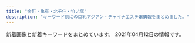 ```yaml
---
title: "金町・亀有・北千住・竹ノ塚"
description: "キーワード別にの巨乳アジアン・チャイナエステ嬢情報をまとめました。"
---
```


新着画像と新着キーワードをまとめています。
2021年04月12日の情報です。

<DmmAffiliateIns />
<KeywordTable
  shops={
    [
    {
        "url": "http://kokoroan.jps.cm/",
        "name": "\u5922\u306e\u5bb6",
        "img_links": [],
        "keywords": {},
        "station": "\u7af9\u30ce\u585a\u99c5\u6771\u53e3"
    },
    {
        "name": "\u5065\u5eb7\u306e\u5bb6",
        "station": "\u6885\u5cf6\u99c5",
        "url": "http://kenkounoie-umejima.este88.com/",
        "img_links": [
            "http://kenkounoie-umejima.este88.com/images/acc5.jpg",
            "http://kenkounoie-umejima.este88.com/images/img2.jpg",
            "http://kenkounoie-umejima.este88.com/gals/mimi1.jpg",
            "http://kenkounoie-umejima.este88.com/images/acc3.jpg",
            "http://kenkounoie-umejima.este88.com/gals/risa1.jpg",
            "http://kenkounoie-umejima.este88.com/images/info.png",
            "http://kenkounoie-umejima.este88.com/gals/ai1.jpg",
            "http://kenkounoie-umejima.este88.com/images/img4.jpg",
            "http://kenkounoie-umejima.este88.com/gals/emi1.jpg",
            "http://kenkounoie-umejima.este88.com/gals/kiki1.jpg",
            "http://kenkounoie-umejima.este88.com/images/img1.jpg",
            "http://kenkounoie-umejima.este88.com/images/acc1.jpg",
            "http://kenkounoie-umejima.este88.com/gals/akane1.jpg",
            "http://kenkounoie-umejima.este88.com/images/qr.jpg",
            "http://kenkounoie-umejima.este88.com/i/sp02.jpg",
            "http://kenkounoie-umejima.este88.com/images/acc4.jpg",
            "http://kenkounoie-umejima.este88.com/images/img3.jpg",
            "http://kenkounoie-umejima.este88.com/gals/rika1.jpg",
            "http://kenkounoie-umejima.este88.com/images/acc2.jpg"
        ],
        "keywords": {}
    },
    {
        "name": "\u6fc0\u5b89\u5929\u4f7f",
        "keywords": {
            "88": 9,
            "C": 9,
            "90": 18,
            "85": 18,
            "\u80f8": 1,
            "83": 9,
            "E": 9,
            "D": 9
        },
        "img_links": [
            "http://starrysky.esnavi.work/2/uploadimg/1596225793.jpg",
            "http://starrysky.esnavi.work/2/uploadimg/1609136727.jpeg",
            "http://starrysky.esnavi.work/1-1PZ515095RN.jpg",
            "http://starrysky.esnavi.work/vis_theptframe.png",
            "http://starrysky.esnavi.work/2/uploadimg/1617615141.jpeg",
            "http://starrysky.esnavi.work/2/uploadimg/1565558725.jpg",
            "https://pwchp.com/images_editor/124/images/1559717095-146381_2.jpg",
            "http://starrysky.esnavi.work/2/uploadimg/1574764277.jpg",
            "http://starrysky.esnavi.work/iDl2toJilLq62VX.png",
            "https://century.pwchp.com/images/vis_theptframe.png",
            "http://starrysky.esnavi.work/2/uploadimg/1609136908.jpeg"
        ],
        "station": "\u7dbe\u702c\u99c5\u6771\u53e3",
        "url": "http://starrysky.esnavi.work/"
    },
    {
        "station": "\u5317\u5343\u4f4f\u99c5\u6771\u53e3",
        "url": "https://moon-love.info/",
        "keywords": {
            "D": 1,
            "E": 2
        },
        "img_links": [
            "https://moon-love.info/uploadfiles/images/campaignIyasiHealCom.jpg",
            "https://moon-love.info/uploadfiles/Image/image.png",
            "https://moon-love.info/images/slider1/01.jpg",
            "https://moon-love.info/images/mobile.jpg",
            "https://moon-love.info/images/slider1/02.jpg",
            "https://moon-love.info/js/sliderLine/slide_next.png",
            "https://moon-love.info/staffPhoto/b20200711151214.jpg",
            "https://moon-love.info/images/gallery1.png",
            "https://moon-love.info/staffPhoto/s20200711151214.jpg",
            "https://moon-love.info/images/returnBtn.png",
            "https://moon-love.info/staffPhoto/b20200527170611.jpg",
            "https://moon-love.info/images/slider1/03.jpg",
            "https://moon-love.info/staffPhoto/s20200527170611.jpg",
            "https://moon-love.info/images/noImg.jpg",
            "https://moon-love.info/js/sliderLine/slide_prev.png"
        ],
        "name": "\u6cc9\u30fb\u3044\u305a\u307f"
    },
    {
        "name": "\u96c5",
        "url": "http://www.relax-miyabi.com/",
        "station": "\u4e94\u53cd\u91ce\u99c5",
        "keywords": {
            "D": 6,
            "88": 3,
            "86": 3
        },
        "img_links": [
            "http://www.relax-miyabi.com/img/footer-top_off.jpg",
            "http://www.relax-miyabi.com/img/bnr-02_off.jpg",
            "http://www.relax-miyabi.com/img/top-h5R.jpg",
            "http://www.relax-miyabi.com/img/h4-top.jpg",
            "http://www.relax-miyabi.com/img/top-h5R2.jpg",
            "http://www.relax-miyabi.com/img/slider/1.jpg",
            "http://www.relax-miyabi.com/img/top-course2_off.jpg",
            "http://www.relax-miyabi.com/img/glo_02_off.jpg",
            "http://www.relax-miyabi.com/img/slider/3.jpg",
            "http://www.relax-miyabi.com/img/bnr-01_off.jpg",
            "http://www.relax-miyabi.com/files/014.jpg",
            "http://www.relax-miyabi.com/img/glo_05_off.jpg",
            "http://www.relax-miyabi.com/files/014-03.jpg",
            "http://www.relax-miyabi.com/files/019-02.jpg",
            "http://www.relax-miyabi.com/files/014-02.jpg",
            "http://www.relax-miyabi.com/img/icon_tel.png",
            "http://www.relax-miyabi.com/img/glo_06_off.jpg",
            "http://www.relax-miyabi.com/files/019-03.jpg",
            "http://www.relax-miyabi.com/img/top-course_off.jpg",
            "http://www.relax-miyabi.com/img/glo_01_off.jpg",
            "http://www.relax-miyabi.com/img/slider/2.jpg",
            "http://www.relax-miyabi.com/files/019.jpg",
            "http://www.relax-miyabi.com/img/glo_03_off.jpg",
            "http://www.relax-miyabi.com/img/glo_04_off.jpg"
        ]
    },
    {
        "url": "http://iyasinobara.oks.bz/",
        "keywords": {},
        "station": "JR\u91d1\u753a\u99c5\u5317\u53e3",
        "name": "\u7652\u3057\u306e\u8594\u8587",
        "img_links": []
    },
    {
        "station": "\u6885\u5cf6\u99c5",
        "url": "http://relax-esthe.tokyo/",
        "keywords": {},
        "img_links": [
            "http://relax-esthe.tokyo/images/call.png",
            "http://relax-esthe.tokyo/css/top-left01.jpg",
            "http://relax-esthe.tokyo/css/m-top02.jpg",
            "http://relax-esthe.tokyo/css/m-top-right02.jpg",
            "http://relax-esthe.tokyo/css/m-top-right01.jpg",
            "http://relax-esthe.tokyo/css/m-yejiao.jpg",
            "http://relax-esthe.tokyo/css/staff/staff0n.png",
            "http://relax-esthe.tokyo/css/staff/staff03.png",
            "http://relax-esthe.tokyo/css/staff/staff05.png",
            "http://relax-esthe.tokyo/css/staff/staff08.png",
            "http://relax-esthe.tokyo/css/m-top-right03.jpg",
            "http://relax-esthe.tokyo/css/m-left.jpg",
            "http://relax-esthe.tokyo/css/staff/staff07.png",
            "http://relax-esthe.tokyo/css/m-head1.jpg",
            "http://relax-esthe.tokyo/css/m-right.jpg",
            "http://relax-esthe.tokyo/css/staff/staff01.png",
            "http://relax-esthe.tokyo/css/staff/staff06.png",
            "http://relax-esthe.tokyo/css/staff/staff02.png",
            "http://relax-esthe.tokyo/css/m-top-right04.jpg"
        ],
        "name": "Amor-\u30a2\u30e2\u30fc\u30eb-"
    },
    {
        "station": "JR\u4e80\u6709\u99c5\u5317\u53e3",
        "img_links": [],
        "keywords": {},
        "url": "http://manzoku666.ests.jp/",
        "name": "\u6e80\u8db3\u5ea6666"
    },
    {
        "station": "JR\u4e80\u6709\u99c5\u5317\u53e3",
        "url": "https://2020-es.com/",
        "keywords": {},
        "name": "2020",
        "img_links": [
            "https://2020-es.com/img/course/1.png",
            "https://2020-es.com/uploaded/girlinfo/6/G1_6_1.jpg",
            "https://2020-es.com/img/photo_button.png",
            "https://2020-es.com/img/menu/4_off.png",
            "https://2020-es.com/img/course/3.png",
            "https://2020-es.com/img/google_button.png",
            "https://2020-es.com/img/menu/2_off.png",
            "https://2020-es.com/img/menu/6_off.png",
            "https://2020-es.com/img/fmenu/1_off.png",
            "https://2020-es.com/img/fmenu/2_off.png",
            "https://2020-es.com/img/course/2.png",
            "https://2020-es.com/img/menu/3_off.png",
            "https://2020-es.com/img/menu/5_off.png",
            "https://2020-es.com/img/fmenu/4_off.png",
            "https://2020-es.com/img/menu/1_off.png",
            "https://2020-es.com/uploaded/girlinfo/7/G1_7_1.jpg",
            "https://2020-es.com/img/course/4.png",
            "https://2020-es.com/img/fmenu/call_off.png",
            "https://2020-es.com/img/fmenu/3_off.png"
        ]
    },
    {
        "img_links": [
            "http://massage-esthe.red/images/staff_images/sta7.jpg",
            "http://massage-esthe.red/images/an_2_01.jpg",
            "http://massage-esthe.red/images/r4.jpg",
            "http://massage-esthe.red/images/slider/slide4s.png",
            "http://massage-esthe.red/images/staff_images/st2.jpg",
            "http://massage-esthe.red/images/an_6_02.jpg",
            "http://massage-esthe.red/images/staff_images/sta2.jpg",
            "http://massage-esthe.red/images/an_5_01.jpg",
            "http://massage-esthe.red/images/slider/slide1s.png",
            "http://massage-esthe.red/images/r3.jpg",
            "http://massage-esthe.red/images/staff_images/st4.jpg",
            "http://massage-esthe.red/images/an_4_01.jpg",
            "http://massage-esthe.red/images/an_3_01.jpg",
            "http://massage-esthe.red/images/staff_images/sta5.jpg",
            "http://massage-esthe.red/images/an_5_02.jpg",
            "http://massage-esthe.red/images/staff_images/sta9.jpg",
            "http://massage-esthe.red/images/slider/slide3.png",
            "http://massage-esthe.red/images/staff_images/st7.jpg",
            "http://massage-esthe.red/images/staff_images/st6.jpg",
            "http://massage-esthe.red/images/staff_images/st5.jpg",
            "http://massage-esthe.red/images/staff_images/sl.png",
            "http://massage-esthe.red/images/line.jpg",
            "http://massage-esthe.red/images/an_1_02.jpg",
            "http://massage-esthe.red/images/slider/slide5.png",
            "http://massage-esthe.red/images/staff_images/sta1.jpg",
            "http://massage-esthe.red/images/line1.jpg",
            "http://massage-esthe.red/images/an_4_02.jpg",
            "http://massage-esthe.red/images/index-2.jpg",
            "http://massage-esthe.red/images/qr.jpg",
            "http://massage-esthe.red/images/staff_images/st9.jpg",
            "http://massage-esthe.red/images/staff_images/sta3.jpg",
            "http://massage-esthe.red/images/r5.jpg",
            "http://massage-esthe.red/images/slider/slide4.png",
            "http://massage-esthe.red/images/no.png",
            "http://massage-esthe.red/images/slider/slide5s.png",
            "http://massage-esthe.red/images/slider/slide2s.png",
            "http://massage-esthe.red/images/r7.jpg",
            "http://massage-esthe.red/images/slider/slide2.png",
            "http://massage-esthe.red/images/an_6_01.jpg",
            "http://massage-esthe.red/images/an_1_01.jpg",
            "http://massage-esthe.red/images/an_3_02.jpg",
            "http://massage-esthe.red/images/slider/slide1.png",
            "http://massage-esthe.red/images/staff_images/st3.jpg",
            "http://massage-esthe.red/images/staff_images/sta6.jpg",
            "http://massage-esthe.red/images/index-1.jpg",
            "http://massage-esthe.red/images/fbb.jpg",
            "http://massage-esthe.red/images/r6.jpg",
            "http://massage-esthe.red/images/e.jpg",
            "http://massage-esthe.red/images/an_2_02.jpg",
            "http://massage-esthe.red/images/staff_images/sta4.jpg",
            "http://massage-esthe.red/images/r2.jpg",
            "http://massage-esthe.red/images/staff_images/st1.jpg",
            "http://massage-esthe.red/images/slider/slide3s.png"
        ],
        "keywords": {
            "86": 32,
            "C": 2,
            "D": 20
        },
        "name": "BODY RESORT",
        "station": "JR\u4e80\u6709\u99c5\u5317\u53e3",
        "url": "http://massage-esthe.red/"
    },
    {
        "station": "JR\u4e80\u6709\u99c5\u5357\u53e3",
        "img_links": [
            "https://renren.tyo.cm/photos/sites/41/2021/03/2021031104590881.jpg",
            "https://renren.tyo.cm/images/link_nav04.jpg",
            "https://renren.tyo.cm/images/acc3.jpg",
            "https://renren.tyo.cm/images/tit_new.png",
            "https://renren.tyo.cm/images/acc2.jpg",
            "https://renren.tyo.cm/photos/sites/41/2021/03/202103100916154.jpg",
            "https://renren.tyo.cm/images/link_nav03.jpg",
            "https://renren.tyo.cm/photos/sites/41/2021/03/2021031009191523.jpg",
            "https://renren.tyo.cm/images/link_nav02.jpg",
            "https://renren.tyo.cm/images/tit_link.png",
            "https://renren.tyo.cm/images/staff02.png",
            "https://renren.tyo.cm/images/tit_pick.png",
            "https://renren.tyo.cm/images/top.png",
            "https://renren.tyo.cm/images/sp_top.png",
            "https://renren.tyo.cm/images/staff01.png",
            "https://renren.tyo.cm/images/acc6.jpg",
            "https://renren.tyo.cm/images/side_tel.jpg",
            "https://renren.tyo.cm/photos/sites/41/2021/03/202103100916490.jpg",
            "https://renren.tyo.cm/images/end.png",
            "https://renren.tyo.cm/photos/sites/41/2021/03/2021031009153663.jpg",
            "https://renren.tyo.cm/images/link_nav06.jpg",
            "https://renren.tyo.cm/images/link_nav05.jpg",
            "https://renren.tyo.cm/images/acc5.jpg",
            "https://renren.tyo.cm/images/link_nav01.jpg",
            "https://renren.tyo.cm/photos/sites/41/2021/03/2021031009163856.jpg",
            "https://renren.tyo.cm/images/acc1.jpg",
            "https://renren.tyo.cm/images/acc4.jpg",
            "https://renren.tyo.cm/images/side_mobile.jpg"
        ],
        "keywords": {
            "88": 3,
            "87": 1,
            "85": 1,
            "C": 2,
            "E": 3,
            "86": 1,
            "F": 1
        },
        "url": "https://renren.tyo.cm/",
        "name": "Aroma RenRen"
    },
    {
        "url": "https://bright.xyz.mn/",
        "station": "JR\u4e80\u6709\u99c5\u5357\u53e3",
        "keywords": {
            "89": 16,
            "H": 15,
            "83": 15,
            "86": 16,
            "88": 62,
            "E": 51,
            "D": 50,
            "F": 32,
            "87": 31,
            "G": 18,
            "92": 16
        },
        "name": "Plaisir\u30fb\u30d7\u30ec\u30b8\u30fc\u30eb",
        "img_links": [
            "https://bright.xyz.mn/photos/sites/10/2020/08/2020081003373131.jpg",
            "https://bright.xyz.mn/photos/sites/10/2020/01/2020010607464468-308x411.jpg",
            "https://bright.xyz.mn/photos/sites/10/2020/02/2020022201512635.jpg",
            "https://bright.xyz.mn/photos/sites/10/2021/02/2021020306534154-308x411.jpg",
            "https://bright.xyz.mn/images/s_link.jpg",
            "https://bright.xyz.mn/photos/sites/10/2020/02/2020022201512671.jpg",
            "https://bright.xyz.mn/images/2.jpg",
            "https://bright.xyz.mn/images/end.png",
            "https://bright.xyz.mn/images/top.png",
            "https://bright.xyz.mn/photos/sites/10/2020/02/2020022201512635-308x411.jpg",
            "https://bright.xyz.mn/images/s_face.jpg",
            "https://bright.xyz.mn/images/line.png",
            "https://bright.xyz.mn/photos/sites/10/2021/02/2021020306534154.jpg",
            "https://bright.xyz.mn/photos/sites/10/2020/11/2020110507362248.jpg",
            "https://bright.xyz.mn/images/s_pick.png",
            "https://bright.xyz.mn/photos/sites/10/2020/07/2020072612030016.jpg",
            "https://bright.xyz.mn/images/s_news.jpg",
            "https://bright.xyz.mn/photos/sites/10/2020/11/2020112603202074.jpg",
            "https://bright.xyz.mn/photos/sites/10/2021/03/2021031707474096-308x411.jpg",
            "https://bright.xyz.mn/images/staff_bj3.jpg",
            "https://bright.xyz.mn/images/mobile.jpg",
            "https://bright.xyz.mn/images/1.jpg",
            "https://bright.xyz.mn/photos/sites/10/2020/11/2020112603202074-308x411.jpg",
            "https://bright.xyz.mn/photos/sites/10/2020/01/2020010607464468.jpg",
            "https://bright.xyz.mn/photos/sites/10/2021/03/2021031707474096.jpg",
            "https://bright.xyz.mn/photos/sites/10/2021/02/2021021807083143.jpg",
            "https://bright.xyz.mn/images/new.jpg",
            "https://bright.xyz.mn/images/news_bj3.jpg",
            "https://bright.xyz.mn/images/s_therapist.jpg"
        ]
    },
    {
        "url": "http://koi.rankuens.com/",
        "keywords": {
            "89": 1,
            "D": 3,
            "E": 2,
            "87": 2,
            "86": 2
        },
        "img_links": [
            "http://koi.rankuens.com/css/nav/nav05.jpg",
            "http://koi.rankuens.com/css/staff/staff09.jpg",
            "http://koi.rankuens.com/css/nav/nav04.jpg",
            "http://koi.rankuens.com/css/nav/nav02.jpg",
            "http://koi.rankuens.com/css/nav/nav01.jpg",
            "http://koi.rankuens.com/css/right.jpg",
            "http://koi.rankuens.com/css/staff/staff10.jpg",
            "http://koi.rankuens.com/css/top005.jpg",
            "http://koi.rankuens.com/css/staff/staff00006.jpg",
            "http://koi.rankuens.com/css/staff/staff08.jpg",
            "http://koi.rankuens.com/css/nav/nav03.jpg",
            "http://koi.rankuens.com/css/head03.jpg",
            "http://koi.rankuens.com/css/top000001.jpg",
            "http://koi.rankuens.com/css/top004.jpg",
            "http://koi.rankuens.com/css/left.jpg",
            "http://koi.rankuens.com/css/nav/nav06.jpg",
            "http://koi.rankuens.com/css/staff/staff00005.jpg"
        ],
        "station": "JR\u4e80\u6709\u99c5\u5357\u53e3",
        "name": "\u604b\u4eba\u697d\u5712"
    },
    {
        "keywords": {},
        "url": "https://heart-peace.business.site/",
        "img_links": [],
        "station": "\u7dbe\u702c\u99c5",
        "name": "heart Peace \uff5e\u30cf\u30fc\u30c8\u30d4\u30fc\u30b9\uff5e"
    },
    {
        "img_links": [
            "http://esthe-aroma.biz/img/cg011.jpg",
            "http://esthe-aroma.biz/img/acct.jpg",
            "http://esthe-aroma.biz/img/cg02.jpg",
            "http://esthe-aroma.biz/img/fla01.jpg",
            "http://esthe-aroma.biz/img/fla03.jpg",
            "http://esthe-aroma.biz/img/m05a.jpg",
            "http://esthe-aroma.biz/img/stal.jpg",
            "http://esthe-aroma.biz/img/m03a.jpg",
            "http://esthe-aroma.biz/img/cg07.jpg",
            "http://esthe-aroma.biz/img/ff.jpg",
            "http://esthe-aroma.biz/img/syst.jpg",
            "http://esthe-aroma.biz/img/m06.jpg",
            "http://esthe-aroma.biz/img/cg05.jpg",
            "http://esthe-aroma.biz/img/top.jpg",
            "http://esthe-aroma.biz/img/cg081.jpg",
            "http://esthe-aroma.biz/img/cg10.jpg",
            "http://esthe-aroma.biz/img/cg09.jpg",
            "http://esthe-aroma.biz/img/no.png",
            "http://esthe-aroma.biz/img/cg01.jpg",
            "http://esthe-aroma.biz/img/m03.jpg",
            "http://esthe-aroma.biz/img/m02a.jpg",
            "http://esthe-aroma.biz/img/tr02.jpg",
            "http://esthe-aroma.biz/img/cg021.jpg",
            "http://esthe-aroma.biz/img/fla02.jpg",
            "http://esthe-aroma.biz/img/m01.jpg",
            "http://esthe-aroma.biz/img/m02.jpg",
            "http://esthe-aroma.biz/img/cg06.jpg",
            "http://esthe-aroma.biz/img/cg08.jpg",
            "http://esthe-aroma.biz/img/tr01.jpg",
            "http://esthe-aroma.biz/img/m01a.jpg",
            "http://esthe-aroma.biz/img/cg03.jpg",
            "http://esthe-aroma.biz/img/m04.jpg",
            "http://esthe-aroma.biz/img/m05.jpg",
            "http://esthe-aroma.biz/img/cg101.jpg"
        ],
        "keywords": {
            "86": 14,
            "88": 4,
            "D": 18
        },
        "url": "http://esthe-aroma.biz/",
        "name": "Sakura",
        "station": "JR\u91d1\u753a\u99c5\u5317\u53e3"
    },
    {
        "img_links": [
            "http://www.kenyoku.work/images/b1.jpg",
            "http://www.kenyoku.work/images/info.png",
            "http://www.kenyoku.work/images/staff_t.jpg",
            "http://www.kenyoku.work/img/ami1.jpg",
            "http://www.kenyoku.work/images/s1.png",
            "http://www.kenyoku.work/images/4.jpg",
            "http://www.kenyoku.work/images/3.jpg",
            "http://www.kenyoku.work/images/mobile.jpg",
            "http://www.kenyoku.work/images/int2.png",
            "http://www.kenyoku.work/img/hana1.jpg",
            "http://www.kenyoku.work/images/interior_t.jpg",
            "http://www.kenyoku.work/images/news.jpg",
            "http://www.kenyoku.work/images/sys.jpg",
            "http://www.kenyoku.work/img/risa1.jpg",
            "http://www.kenyoku.work/images/head.jpg",
            "http://www.kenyoku.work/images/2.jpg",
            "http://www.kenyoku.work/img/miki1.jpg",
            "http://www.kenyoku.work/images/b2.jpg",
            "http://www.kenyoku.work/images/int1.png",
            "http://www.kenyoku.work/images/1.jpg"
        ],
        "station": "JR\u91d1\u753a\u99c5\u5317\u53e3",
        "name": "\u5065\u6b32",
        "keywords": {},
        "url": "http://www.kenyoku.work/"
    },
    {
        "keywords": {
            "G": 5,
            "\u30bb\u30af\u30b7\u30fc": 6
        },
        "url": "http://youfirstesthe.com/",
        "station": "\u7dbe\u702c\u99c5\u6771\u53e3",
        "name": "You First*\u30e6\u30fc\u30d5\u30a1\u30fc\u30b9\u30c8",
        "img_links": [
            "http://youfirstesthe.com/images/top/ranking02.png",
            "http://youfirstesthe.com/upload/girl/img03/img3_0020.jpg",
            "http://youfirstesthe.com/upload/girl/img02/img1_0021.jpg",
            "http://youfirstesthe.com/upload/girl/img03/img4_0008.jpg",
            "http://youfirstesthe.com/upload/girl/img03/img1_0015.jpg",
            "http://youfirstesthe.com/upload/girl/img03/img2_0028.jpg",
            "http://youfirstesthe.com/upload/girl/img03/img1_0008.jpg",
            "http://youfirstesthe.com/upload/girl/img02/img1_0007.jpg",
            "http://youfirstesthe.com/upload/girl/img03/img2_0008.jpg",
            "http://youfirstesthe.com/upload/girl/img03/img1_0029.jpg",
            "http://youfirstesthe.com/upload/girl/img02/img1_0016.jpg",
            "http://youfirstesthe.com/upload/board/img_1555924960.jpg",
            "http://youfirstesthe.com/upload/girl/img02/img1_0014.jpg",
            "http://youfirstesthe.com/upload/girl/img03/img2_0014.jpg",
            "http://youfirstesthe.com/upload/girl/img03/img5_0008.jpg",
            "http://youfirstesthe.com/upload/girl/img03/img1_0028.jpg",
            "http://youfirstesthe.com/upload/girl/img02/img1_0008.jpg",
            "http://youfirstesthe.com/upload/girl/img03/img3_0003.jpg",
            "http://youfirstesthe.com/upload/girl/img03/img3_0008.jpg",
            "http://youfirstesthe.com/upload/girl/img03/img1_0007.jpg",
            "http://youfirstesthe.com/upload/girl/img03/img4_0007.jpg",
            "http://youfirstesthe.com/upload/girl/img03/img2_0019.jpg",
            "http://youfirstesthe.com/upload/girl/img03/img2_0007.jpg",
            "http://youfirstesthe.com/upload/girl/img03/img1_0004.jpg",
            "http://youfirstesthe.com/upload/girl/img03/img1_0027.jpg",
            "http://youfirstesthe.com/upload/board/img_1616074420.jpg",
            "http://youfirstesthe.com/upload/board/img_1600470945.jpg",
            "http://youfirstesthe.com/images/top/pickup_box.png",
            "http://youfirstesthe.com/upload/girl/img03/img1_0021.jpg",
            "http://youfirstesthe.com/images/top/ranking01.png",
            "http://youfirstesthe.com/images/top/news.png",
            "http://youfirstesthe.com/upload/girl/img02/img1_0028.jpg",
            "http://youfirstesthe.com/upload/girl/img03/img1_0016.jpg",
            "http://youfirstesthe.com/upload/girl/img03/img2_0029.jpg",
            "http://youfirstesthe.com/upload/girl/img03/img2_0003.jpg",
            "http://youfirstesthe.com/images/top/ranking03.png",
            "http://youfirstesthe.com/images/common/tel.png",
            "http://youfirstesthe.com/upload/board/img_1601452249.jpg",
            "http://youfirstesthe.com/upload/girl/img03/img1_0014.jpg",
            "http://youfirstesthe.com/upload/girl/img02/img1_0026.jpg",
            "http://youfirstesthe.com/upload/girl/img02/img1_0004.jpg",
            "http://youfirstesthe.com/images/common/main_txt_corona.jpg",
            "http://youfirstesthe.com/upload/girl/img03/img1_0020.jpg",
            "http://youfirstesthe.com/upload/girl/img02/img1_0003.jpg",
            "http://youfirstesthe.com/upload/girl/img03/img2_0016.jpg",
            "http://youfirstesthe.com/upload/girl/img03/img2_0020.jpg",
            "http://youfirstesthe.com/upload/girl/img02/img1_0020.jpg",
            "http://youfirstesthe.com/upload/girl/img03/img1_0019.jpg",
            "http://youfirstesthe.com/upload/girl/img02/img1_0027.jpg",
            "http://youfirstesthe.com/upload/girl/img02/img1_0029.jpg",
            "http://youfirstesthe.com/upload/board/img_1558501433.jpg",
            "http://youfirstesthe.com/images/top/list_btn.png",
            "http://youfirstesthe.com/upload/girl/img02/img1_0015.jpg",
            "http://youfirstesthe.com/upload/girl/img02/img1_0019.jpg",
            "http://youfirstesthe.com/upload/girl/img03/img1_0026.jpg",
            "http://youfirstesthe.com/upload/board/img_1616074473.jpg",
            "http://youfirstesthe.com/upload/girl/img03/img1_0003.jpg",
            "http://youfirstesthe.com/upload/girl/img03/img3_0007.jpg"
        ]
    },
    {
        "station": "JR\u91d1\u753a\u99c5\u5317\u53e3",
        "url": "http://esthe-massage.pink/",
        "name": "\u96c5",
        "keywords": {
            "D": 6
        },
        "img_links": [
            "http://esthe-massage.pink/images/mobile1.jpg",
            "http://esthe-massage.pink/images/cg3.jpg",
            "http://esthe-massage.pink/sp/images/cg7.jpg",
            "http://esthe-massage.pink/images/news.jpg",
            "http://esthe-massage.pink/images/newface.jpg",
            "http://esthe-massage.pink/images/tb1.png",
            "http://esthe-massage.pink/images/cg2.jpg",
            "http://esthe-massage.pink/images/staff_s.jpg",
            "http://esthe-massage.pink/images/top.png",
            "http://esthe-massage.pink/images/cg7.jpg",
            "http://esthe-massage.pink/images/cg6.jpg",
            "http://esthe-massage.pink/images/line.jpg",
            "http://esthe-massage.pink/sp/images/teline.png",
            "http://esthe-massage.pink/sp/images/top-img01.png",
            "http://esthe-massage.pink/sp/images/cg2.jpg",
            "http://esthe-massage.pink/sp/images/telb.png",
            "http://esthe-massage.pink/images/mobile.jpg",
            "http://esthe-massage.pink/images/tb.png",
            "http://esthe-massage.pink/images/compaign.jpg",
            "http://esthe-massage.pink/sp/images/tel.png",
            "http://esthe-massage.pink/images/cg9.jpg",
            "http://esthe-massage.pink/images/line2.jpg",
            "http://esthe-massage.pink/sp/images/cg6.jpg",
            "http://esthe-massage.pink/sp/images/cg3.jpg",
            "http://esthe-massage.pink/sp/images/cg9.jpg",
            "http://esthe-massage.pink/images/end3.png",
            "http://esthe-massage.pink/images/bb.png",
            "http://esthe-massage.pink/images/cg1.jpg",
            "http://esthe-massage.pink/images/pick.jpg",
            "http://esthe-massage.pink/sp/images/cg1.jpg",
            "http://esthe-massage.pink/images/aboutus.jpg",
            "http://esthe-massage.pink/images/staff_tit.jpg"
        ]
    },
    {
        "name": "\u541b\u5b89",
        "img_links": [
            "https://image.jimcdn.com/app/cms/image/transf/none/path/s491738307dab8ed0/image/iba7a970dbc047ea1/version/1615546334/image.jpg",
            "https://image.jimcdn.com/app/cms/image/transf/dimension=1080x1024:format=jpg/path/s491738307dab8ed0/image/i8114f4be25f79eef/version/1617353476/image.jpg",
            "https://image.jimcdn.com/app/cms/image/transf/none/path/s491738307dab8ed0/image/i5806f8c0fbbca598/version/1417614009/image.jpg",
            "https://image.jimcdn.com/app/cms/image/transf/dimension=1080x1024:format=jpg/path/s491738307dab8ed0/image/i0ab0a1b77accb1c7/version/1616305682/image.jpg",
            "https://image.jimcdn.com/app/cms/image/transf/dimension=1080x1024:format=jpg/path/s491738307dab8ed0/image/ie54739bfe4411825/version/1617353438/image.jpg"
        ],
        "keywords": {},
        "url": "https://kungangm.jimdofree.com/",
        "station": "\u5800\u5207\u83d6\u84b2\u5712\u99c5"
    },
    {
        "station": "JR\u91d1\u753a\u99c5\u5317\u53e3",
        "img_links": [
            "http://spring.est888.com/css/staff/staff012-b.png",
            "http://spring.est888.com/css/top001.png",
            "http://spring.est888.com/css/staff/staff0005-b.png",
            "http://spring.est888.com/css/staff/staff0005-a.png",
            "http://spring.est888.com/css/staff/staff11.png",
            "http://spring.est888.com/css/staff/staff16-a.png",
            "http://spring.est888.com/css/staff/staff010-a.png",
            "http://spring.est888.com/css/staff/staff004.png",
            "http://spring.est888.com/css/tel.png",
            "http://spring.est888.com/css/staff/staff001-b.png",
            "http://spring.est888.com/css/staff/staff001.png",
            "http://spring.est888.com/css/staff/staff13.png",
            "http://spring.est888.com/css/staff/staff0010-b.png",
            "http://spring.est888.com/css/staff/staff004-a.png",
            "http://spring.est888.com/css/top0000000003.jpg",
            "http://spring.est888.com/css/staff/staff17-a.png",
            "http://spring.est888.com/css/staff/staff012-a.png",
            "http://spring.est888.com/css/staff/staff17.png",
            "http://spring.est888.com/css/nav/nav-005.png",
            "http://spring.est888.com/css/staff/staff14.png",
            "http://spring.est888.com/css/staff/staff004-b.png",
            "http://spring.est888.com/css/staff/staff16-b.png",
            "http://spring.est888.com/css/staff/staff16.png",
            "http://spring.est888.com/css/staff/staff012.png",
            "http://spring.est888.com/css/nav/nav-004.png",
            "http://spring.est888.com/css/staff/staff13-a.png",
            "http://spring.est888.com/css/nav/nav-003.png",
            "http://spring.est888.com/css/staff/staff11-a.png",
            "http://spring.est888.com/css/staff/staff010.png",
            "http://spring.est888.com/css/nav/nav-002.png",
            "http://spring.est888.com/css/staff/staff14-a.png",
            "http://spring.est888.com/css/staff/staff11-b.png",
            "http://spring.est888.com/css/staff/staff14-b.png",
            "http://spring.est888.com/css/staff/staff17-b.png",
            "http://spring.est888.com/css/nav/nav-001.png",
            "http://spring.est888.com/css/staff/staff001-a.png",
            "http://spring.est888.com/css/nav/nav-006.png",
            "http://spring.est888.com/css/staff/staff0005.png"
        ],
        "name": "Spring \uff5e\u30b9\u30d7\u30ea\u30f3\u30b0\uff5e",
        "url": "http://spring.est888.com/",
        "keywords": {
            "E": 1,
            "89": 1,
            "D": 3,
            "90": 5,
            "85": 2,
            "91": 1,
            "C": 3,
            "84": 1
        }
    },
    {
        "station": "JR\u4e80\u6709\u99c5\u5317\u53e3",
        "img_links": [
            "http://www.maria0228.com/img/aya.jpg",
            "http://www.maria0228.com/img/1.jpg",
            "http://www.maria0228.com/img/erika.jpg",
            "http://www.maria0228.com/img/5.jpg",
            "http://www.maria0228.com/img/7.jpg",
            "http://www.maria0228.com/img/nana.jpg",
            "http://www.maria0228.com/img/mina.jpg",
            "http://www.maria0228.com/img/ayumi.jpg",
            "http://www.maria0228.com/img/3.jpg",
            "http://www.maria0228.com/img/2.jpg",
            "http://www.maria0228.com/img/yuri.jpg",
            "http://www.maria0228.com/img/6.jpg",
            "http://www.maria0228.com/img/danni.jpg",
            "http://www.maria0228.com/img/4.jpg"
        ],
        "keywords": {},
        "name": "\u7652\u3057\u306e\u5bb6",
        "url": "http://www.maria0228.com/"
    },
    {
        "station": "\u7af9\u30ce\u585a\u99c5\u6771\u53e3",
        "img_links": [
            "http://esthe-aroma.xyz/images/info.png",
            "http://esthe-aroma.xyz/images/main1.jpg",
            "http://esthe-aroma.xyz/images/home.png",
            "http://esthe-aroma.xyz/images/main-sp.jpg",
            "http://esthe-aroma.xyz/images/acc.jpg",
            "http://esthe-aroma.xyz/images/esthe3.jpg",
            "http://esthe-aroma.xyz/images/header3.png",
            "http://esthe-aroma.xyz/images/staff.png",
            "http://esthe-aroma.xyz/images/friend.png",
            "http://esthe-aroma.xyz/images/acc1.jpg",
            "http://esthe-aroma.xyz/images/esthe1.jpg",
            "http://esthe-aroma.xyz/images/blog_002.png",
            "http://esthe-aroma.xyz/images/home_002.png",
            "http://esthe-aroma.xyz/images/esthe2.jpg",
            "http://esthe-aroma.xyz/images/gallery.png",
            "http://esthe-aroma.xyz/images/clear.png",
            "http://esthe-aroma.xyz/images/link.png",
            "http://esthe-aroma.xyz/images/cg01.jpg",
            "http://esthe-aroma.xyz/images/cg02.jpg"
        ],
        "keywords": {
            "86": 3,
            "87": 3
        },
        "name": "\u5927\u5bb6\u65cf",
        "url": "http://esthe-aroma.xyz/"
    },
    {
        "url": "http://aroma-heal.com/",
        "img_links": [
            "http://aroma-heal.com/img/sys3.png",
            "http://aroma-heal.com/img/sysetc.png",
            "http://aroma-heal.com/staff/aoi/01.jpg",
            "http://aroma-heal.com/staff/yuki/01.jpg",
            "http://aroma-heal.com/img/tit.jpg",
            "http://aroma-heal.com/img/t-a.jpg",
            "http://aroma-heal.com/img/t-o.jpg",
            "http://aroma-heal.com/img/cam.jpg",
            "http://aroma-heal.com/img/t-t.jpg",
            "http://aroma-heal.com/staff/mimi/01.jpg",
            "http://aroma-heal.com/img/info.jpg",
            "http://aroma-heal.com/img/paypay.png",
            "http://aroma-heal.com/img/adrs.jpg",
            "http://aroma-heal.com/img/t-r.jpg",
            "http://aroma-heal.com/img/sys1.png",
            "http://aroma-heal.com/img/botton.jpg",
            "http://aroma-heal.com/img/add.jpg",
            "http://aroma-heal.com/img/pc.jpg",
            "http://aroma-heal.com/img/tel.jpg",
            "http://aroma-heal.com/img/sys4.png",
            "http://aroma-heal.com/img/sys2.png",
            "http://aroma-heal.com/img/pic.jpg",
            "http://aroma-heal.com/img/t-s.jpg"
        ],
        "station": "JR\u5317\u5343\u4f4f\u99c5\u6771\u53e3",
        "name": "\u7f8e\u5802",
        "keywords": {}
    },
    {
        "keywords": {
            "87": 1,
            "86": 3,
            "D": 4,
            "C": 2,
            "E": 2,
            "85": 3,
            "83": 1,
            "90": 1,
            "84": 1
        },
        "img_links": [
            "http://iris.este.work/staff_t.jpg",
            "http://iris.este.work/2/uploadimg/1587527299.jpg",
            "http://iris.este.work/2/uploadimg/1597642441.jpeg",
            "http://iris.este.work/2/uploadimg/1607661251.jpg",
            "http://iris.este.work/s1.png",
            "http://iris.este.work/head.jpg",
            "http://iris.este.work/news.jpg",
            "http://iris.este.work/int1.png",
            "http://iris.este.work/2/uploadimg/1615527059.jpeg",
            "http://iris.este.work/2/uploadimg/1591787978.jpg",
            "http://iris.este.work/sys1.jpg",
            "http://iris.este.work/2/uploadimg/1610606533.jpg",
            "http://iris.este.work/2/uploadimg/1604372331.jpg",
            "http://iris.este.work/sys2.jpg",
            "http://iris.este.work/2/uploadimg/1597806778.jpg",
            "http://iris.este.work/2/uploadimg/1587527512.jpg",
            "http://iris.este.work/2/uploadimg/1610606666.jpg"
        ],
        "url": "http://iris.este.work/",
        "name": "IRIS \uff5e\u30a2\u30a4\u30ea\u30b9\uff5e",
        "station": "JR\u5317\u5343\u4f4f\u99c5\u6771\u53e3"
    },
    {
        "station": "JR\u4e80\u6709\u99c5\u5317\u53e3",
        "keywords": {},
        "name": "\u5065\u5eb7\u30cf\u30a6\u30b9",
        "img_links": [],
        "url": "http://kenkohouse.com/"
    },
    {
        "img_links": [
            "http://ayase-ai.jpest.net/uploads//sites/33/2020/11/g3-225x300.jpg",
            "http://ayase-ai.jpest.net/uploads//sites/33/2020/12/main_top.png",
            "http://ayase-ai.jpest.net/uploads//sites/33/2020/12/ma01-1.jpg",
            "http://ayase-ai.jpest.net/uploads//sites/33/2021/01/g1-225x300.jpg",
            "http://ayase-ai.jpest.net/uploads//sites/33/2020/11/g4-225x300.jpg",
            "http://ayase-ai.jpest.net/uploads//sites/33/2020/11/g2-225x300.jpg",
            "http://ayase-ai.jpest.net/uploads//sites/33/2020/12/r2-1.png",
            "http://ayase-ai.jpest.net/uploads//sites/33/2020/11/g5-225x300.jpg",
            "http://ayase-ai.jpest.net/uploads//sites/33/2020/12/ss.png",
            "http://ayase-ai.jpest.net/uploads//sites/33/2020/12/shishu-2.png",
            "http://ayase-ai.jpest.net/uploads//sites/33/2020/12/r1.png",
            "http://ayase-ai.jpest.net/uploads//sites/33/2020/12/main_top-1.png",
            "http://ayase-ai.jpest.net/uploads//sites/33/2020/11/g5.jpg",
            "http://ayase-ai.jpest.net/uploads//sites/33/2020/11/g1-225x300.jpg",
            "http://ayase-ai.jpest.net/uploads//sites/33/2020/11/g2.jpg",
            "http://ayase-ai.jpest.net/uploads//sites/33/2021/04/g1-225x300.jpg",
            "http://ayase-ai.jpest.net/uploads//sites/33/2020/11/g6-225x300.jpg",
            "http://ayase-ai.jpest.net/uploads//sites/33/2020/11/g4.jpg",
            "http://ayase-ai.jpest.net/uploads//sites/33/2020/12/main_bottom.png",
            "http://ayase-ai.jpest.net/uploads//sites/33/2020/11/g6.jpg",
            "http://ayase-ai.jpest.net/uploads//sites/33/2021/04/g1.jpg",
            "http://ayase-ai.jpest.net/uploads//sites/33/2020/12/main_bottom-1.png",
            "http://ayase-ai.jpest.net/uploads//sites/33/2020/11/m-top02-1.jpg",
            "http://ayase-ai.jpest.net/uploads//sites/33/2020/11/g3.jpg",
            "http://ayase-ai.jpest.net/uploads//sites/33/2020/12/r3-1.png",
            "http://ayase-ai.jpest.net/uploads//sites/33/2020/12/r4-1.png",
            "http://ayase-ai.jpest.net/uploads//sites/33/2020/12/re.jpg",
            "http://ayase-ai.jpest.net/uploads//sites/33/2021/01/g1.jpg",
            "http://ayase-ai.jpest.net/uploads//sites/33/2020/12/mobile-1.jpg",
            "http://ayase-ai.jpest.net/uploads//sites/33/2020/11/g1.jpg"
        ],
        "station": "\u7dbe\u702c\u99c5\u6771\u53e3",
        "keywords": {},
        "name": "\u611b",
        "url": "http://ayase-ai.jpest.net/"
    },
    {
        "url": "http://bananokoi.ies.bz/",
        "station": "\u7dbe\u702c\u99c5\u6771\u53e3",
        "img_links": [],
        "name": "\u82b1\u306e\u604b",
        "keywords": {}
    },
    {
        "url": "http://www.yurikago-massage.work/",
        "station": "JR\u91d1\u753a\u99c5\u5317\u53e3",
        "name": "\u3086\u308a\u304b\u3054",
        "img_links": [
            "http://www.yurikago-massage.work/img/botton.jpg",
            "http://www.yurikago-massage.work/img/nos.jpg",
            "http://www.yurikago-massage.work/img/st13.jpg",
            "http://www.yurikago-massage.work/img/sta6.jpg",
            "http://www.yurikago-massage.work/img/sta11.jpg",
            "http://www.yurikago-massage.work/img/mo.png",
            "http://www.yurikago-massage.work/img/st10.jpg",
            "http://www.yurikago-massage.work/img/sta12.jpg",
            "http://www.yurikago-massage.work/img/fla-1.jpg",
            "http://www.yurikago-massage.work/img/st8.jpg",
            "http://www.yurikago-massage.work/img/st11.jpg",
            "http://www.yurikago-massage.work/img/st12.jpg",
            "http://www.yurikago-massage.work/img/sta13.jpg",
            "http://www.yurikago-massage.work/img/sta9.jpg",
            "http://www.yurikago-massage.work/img/st6.jpg",
            "http://www.yurikago-massage.work/img/fla-2.jpg",
            "http://www.yurikago-massage.work/img/sta7.jpg",
            "http://www.yurikago-massage.work/img/st7.jpg",
            "http://www.yurikago-massage.work/img/st9.jpg",
            "http://www.yurikago-massage.work/img/st09.jpg",
            "http://www.yurikago-massage.work/img/sta10.jpg",
            "http://www.yurikago-massage.work/img/sta8.jpg"
        ],
        "keywords": {
            "86": 6,
            "F": 4,
            "87": 4,
            "85": 8,
            "C": 15,
            "E": 4,
            "88": 4,
            "D": 14
        }
    },
    {
        "img_links": [],
        "keywords": {},
        "station": "\u897f\u65b0\u4e95\u99c5\u897f\u53e3",
        "url": "http://rakuen.ies.fun/",
        "name": "\u7e01"
    },
    {
        "station": "\u6885\u5cf6\u99c5",
        "name": "\u5fc3",
        "url": "http://sumirety.xyz/",
        "img_links": [],
        "keywords": {}
    },
    {
        "url": "https://lux.abnavi.info/",
        "img_links": [
            "http://komajo2.a1.ies.bz/upload/sites/13/2021/03/2021031018104825.jpg",
            "http://komajo2.a1.ies.bz/upload/sites/13/2021/03/202103101811253.jpg",
            "https://lux.abnavi.info/images/room2.jpg",
            "http://komajo2.a1.ies.bz/upload/sites/13/2021/03/2021031018112378.jpg",
            "https://lux.abnavi.info/images/mobile.png",
            "https://lux.abnavi.info/images/room4.jpg",
            "https://lux.abnavi.info/photos/sites/13/2021/03/202103101811253.jpg",
            "https://lux.abnavi.info/photos/sites/13/2021/03/2021032112464790.jpg",
            "https://lux.abnavi.info/images/s_news.png",
            "https://lux.abnavi.info/photos/sites/13/2021/03/2021031018104675.jpg",
            "https://lux.abnavi.info/images/top.png",
            "https://lux.abnavi.info/images/s_pick.jpg",
            "https://lux.abnavi.info/images/info.jpg",
            "http://komajo2.a1.ies.bz/upload/sites/13/2021/03/2021031018112457.jpg",
            "https://lux.abnavi.info/photos/sites/13/2021/03/2021031018112457.jpg",
            "https://lux.abnavi.info/photos/sites/13/2021/03/2021031018112378.jpg",
            "https://lux.abnavi.info/images/s_staff.png",
            "https://lux.abnavi.info/images/room3.jpg",
            "http://komajo2.a1.ies.bz/upload/sites/13/2021/03/2021031018104675.jpg",
            "https://lux.abnavi.info/photos/sites/13/2021/03/2021031018104825.jpg",
            "https://lux.abnavi.info/images/room1.jpg",
            "https://lux.abnavi.info/images/s_link.png",
            "https://lux.abnavi.info/images/nbj1.png",
            "https://lux.abnavi.info/images/nbj3.jpg"
        ],
        "name": "Bijou\uff5e\u30d3\u30b8\u30e5\u30fc\uff5e",
        "keywords": {
            "86": 1,
            "E": 1,
            "88": 1,
            "D": 2,
            "85": 1,
            "C": 13,
            "87": 1,
            "90": 1,
            "F": 2
        },
        "station": "JR\u4e80\u6709\u99c5\u5357\u53e3"
    },
    {
        "url": "http://www.kiraku-seitaiin.com/",
        "name": "\u6c17\u697d\u6574\u4f53\u9662",
        "keywords": {
            "C": 10
        },
        "img_links": [
            "http://www.kiraku-seitaiin.com/common/img/image3.jpg",
            "http://www.kiraku-seitaiin.com/common/img/tel2.png",
            "http://www.kiraku-seitaiin.com/files/009.jpg",
            "http://www.kiraku-seitaiin.com/common/img/shop/r1.jpg",
            "http://www.kiraku-seitaiin.com/files/010.jpg",
            "http://www.kiraku-seitaiin.com/common/img/image1.jpg",
            "http://www.kiraku-seitaiin.com/files/001.jpg",
            "http://www.kiraku-seitaiin.com/files/004.jpg",
            "http://www.kiraku-seitaiin.com/files/007.jpg",
            "http://www.kiraku-seitaiin.com/common/img/top_img001.png",
            "http://www.kiraku-seitaiin.com/common/img/shop/r2.jpg",
            "http://www.kiraku-seitaiin.com/common/img/shop/r4.jpg",
            "http://www.kiraku-seitaiin.com/common/img/shop/r3.jpg",
            "http://www.kiraku-seitaiin.com/files/008.jpg",
            "http://www.kiraku-seitaiin.com/common/img/image2.jpg"
        ],
        "station": "\u897f\u65b0\u4e95\u99c5\u897f\u53e3"
    },
    {
        "url": "http://www.hi-msg.com/tulip/",
        "station": "JR\u5357\u5343\u4f4f\u99c5\u5357\u53e3",
        "img_links": [],
        "keywords": {},
        "name": "Tulip\uff5e\u30c1\u30e5\u30fc\u30ea\u30c3\u30d7"
    },
    {
        "keywords": {
            "D": 88,
            "84": 9,
            "87": 9,
            "85": 35,
            "86": 35
        },
        "name": "\u9e97",
        "url": "http://urara.tyo.cm/",
        "station": "JR\u91d1\u753a\u99c5\u5317\u53e3",
        "img_links": [
            "http://urara.tyo.cm/photos/sites/5/2020/11/2020112706272440.jpg",
            "http://urara.tyo.cm/photos/sites/5/2020/07/2020072904152438.jpg",
            "http://urara.tyo.cm/images/bg_infotit.png",
            "http://urara.tyo.cm/images/link_nav03.png",
            "http://urara.tyo.cm/photos/sites/5/2020/07/2020072904152581.jpg",
            "http://urara.tyo.cm/images/link_nav04.png",
            "http://urara.tyo.cm/images/slider01.png",
            "http://urara.tyo.cm/photos/sites/5/2020/08/2020082101302071.jpg",
            "http://urara.tyo.cm/photos/sites/5/2020/07/2020072904152344.jpg",
            "http://urara.tyo.cm/images/link_nav01.png",
            "http://urara.tyo.cm/images/tit_info01.png",
            "http://urara.tyo.cm/images/top.png",
            "http://urara.tyo.cm/images/slider02.png",
            "http://urara.tyo.cm/images/link_nav05.png",
            "http://urara.tyo.cm/photos/sites/5/2020/10/2020101305325670.jpg",
            "http://urara.tyo.cm/images/pagetop.png",
            "http://urara.tyo.cm/photos/sites/5/2021/02/2021021804210413.jpg",
            "http://urara.tyo.cm/images/ico02.png",
            "http://urara.tyo.cm/images/slider03.png",
            "http://urara.tyo.cm/photos/sites/5/2020/09/2020091508111353.jpg",
            "http://urara.tyo.cm/images/link_nav02.png",
            "http://urara.tyo.cm/photos/sites/5/2021/03/2021032608104729.jpg",
            "http://urara.tyo.cm/images/tit_staff02.png",
            "http://urara.tyo.cm/images/link_nav06.png",
            "http://urara.tyo.cm/photos/sites/5/2020/07/2020072904152474.jpg",
            "http://urara.tyo.cm/images/tit_info02.png"
        ]
    },
    {
        "keywords": {
            "C": 11,
            "87": 4,
            "D": 8,
            "86": 4
        },
        "url": "http://www.luckystar.esturl.com/",
        "station": "JR\u4e80\u6709\u99c5\u5317\u53e3",
        "img_links": [
            "http://www.luckystar.esturl.com/files/002-02.jpg",
            "http://www.luckystar.esturl.com/img/ttl_info.png",
            "http://www.luckystar.esturl.com/files/001-02.jpg",
            "http://www.luckystar.esturl.com/img/ttl_news.png",
            "http://www.luckystar.esturl.com/files/003.jpg",
            "http://www.luckystar.esturl.com/images/slider/3.jpg",
            "http://www.luckystar.esturl.com/files/003-03.jpg",
            "http://www.luckystar.esturl.com/files/005-02.jpg",
            "http://www.luckystar.esturl.com/files/002.jpg",
            "http://www.luckystar.esturl.com/files/001-03.jpg",
            "http://www.luckystar.esturl.com/files/005-03.jpg",
            "http://www.luckystar.esturl.com/files/003-02.jpg",
            "http://www.luckystar.esturl.com/img/goback.jpg",
            "http://www.luckystar.esturl.com/img/tel.png",
            "http://www.luckystar.esturl.com/files/002-03.jpg",
            "http://www.luckystar.esturl.com/images/slider/1.jpg",
            "http://www.luckystar.esturl.com/img/pickup.jpg",
            "http://www.luckystar.esturl.com/files/001.jpg",
            "http://www.luckystar.esturl.com/images/slider/2.jpg",
            "http://www.luckystar.esturl.com/img/btn_blog.png",
            "http://www.luckystar.esturl.com/files/005.jpg"
        ],
        "name": "\u30e9\u30c3\u30ad\u30fc\u30b9\u30bf\u30fc"
    },
    {
        "keywords": {
            "E": 36,
            "80": 12,
            "D": 83,
            "88": 12,
            "87": 48,
            "86": 48,
            "85": 11,
            "C": 23,
            "83": 11
        },
        "station": "\u7af9\u30ce\u585a\u99c5\u6771\u53e3",
        "url": "https://anna.iest.info/",
        "img_links": [
            "https://anna.iest.info/images/room2.jpg",
            "https://anna.iest.info/photos/sites/32/2020/09/2020092310053060.jpg",
            "https://anna.iest.info/images/room3.jpg",
            "https://anna.iest.info/photos/sites/32/2021/03/202103090634171.jpg",
            "https://anna.iest.info/images/room1.jpg",
            "https://anna.iest.info/images/05.jpg",
            "https://anna.iest.info/photos/sites/32/2021/01/2021012102543828.jpg",
            "https://anna.iest.info/photos/sites/32/2020/09/2020092310230663.jpg",
            "https://anna.iest.info/images/side_link02.png",
            "https://anna.iest.info/photos/sites/32/2021/01/2021012302265121.jpg",
            "https://anna.iest.info/photos/sites/32/2020/09/2020092310095442.jpg",
            "https://anna.iest.info/images/top.png",
            "https://anna.iest.info/photos/sites/32/2020/09/2020092310104790.jpg",
            "https://anna.iest.info/photos/sites/32/2020/09/2020092404431618.jpg",
            "https://anna.iest.info/photos/sites/32/2021/01/2021012102544587.jpg",
            "https://anna.iest.info/photos/sites/32/2020/09/2020092310084345.jpg",
            "https://anna.iest.info/photos/sites/32/2020/09/2020092310053021.jpg",
            "https://anna.iest.info/photos/sites/32/2021/01/202101230226466.jpg",
            "https://anna.iest.info/images/09.jpg",
            "https://anna.iest.info/photos/sites/32/2020/11/2020110204554291.jpg",
            "https://anna.iest.info/images/room4.jpg",
            "https://anna.iest.info/photos/sites/32/2020/09/2020092310180247.jpg",
            "https://anna.iest.info/photos/sites/32/2021/03/2021030906341691.jpg",
            "https://anna.iest.info/photos/sites/32/2021/04/2021040703585933.jpg",
            "https://anna.iest.info/images/side_link03.png",
            "https://anna.iest.info/photos/sites/32/2020/10/2020102309073277.jpg",
            "https://anna.iest.info/photos/sites/32/2020/12/2020122407252653.jpg",
            "https://anna.iest.info/images/sp_top.jpg"
        ],
        "name": "\u5b89\u5a1c\u30fb\u30a2\u30f3\u30ca"
    },
    {
        "name": "\u30e9\u30c3\u30b7\u30e5",
        "url": "https://lush.jpn.vin/",
        "keywords": {
            "88": 6,
            "85": 6,
            "87": 6,
            "C": 9,
            "D": 18,
            "90": 6,
            "86": 12,
            "89": 6
        },
        "img_links": [
            "https://lush.jpn.vin/images/girl.png",
            "https://lush.jpn.vin/images/border-bottom.png",
            "https://lush.jpn.vin/photos/sites/6/2021/01/2021011906135643.jpg",
            "https://lush.jpn.vin/images/end.jpg",
            "https://lush.jpn.vin/photos/sites/6/2021/02/2021021804400223.jpg",
            "https://lush.jpn.vin/photos/sites/6/2020/12/2020121402091934.jpg",
            "https://lush.jpn.vin/photos/sites/6/2020/12/2020121402082025.jpg",
            "https://lush.jpn.vin/images/lb.png",
            "https://lush.jpn.vin/images/top.png",
            "https://lush.jpn.vin/images/rb.png",
            "https://lush.jpn.vin/photos/sites/6/2020/12/2020121402072787.jpg",
            "https://lush.jpn.vin/images/side_mobile.png",
            "https://lush.jpn.vin/photos/sites/6/2020/12/202012140206371.jpg",
            "https://lush.jpn.vin/photos/sites/6/2021/01/2021012905303514.jpg",
            "https://lush.jpn.vin/images/tit_staff.jpg",
            "https://lush.jpn.vin/images/tit_pick.jpg",
            "https://lush.jpn.vin/images/bg_comend.jpg",
            "https://lush.jpn.vin/images/tit_news.png"
        ],
        "station": "JR\u91d1\u753a\u99c5\u5317\u53e3"
    },
    {
        "url": "http://ningyo-hime.com/",
        "station": "\u7dbe\u702c\u99c5\u6771\u53e3",
        "keywords": {
            "84": 1,
            "C": 2,
            "D": 5
        },
        "name": "\u4eba\u9b5a\u59eb",
        "img_links": [
            "http://ningyo-hime.com/staffPhoto/b20201212112712.jpg",
            "http://ningyo-hime.com/uploadfiles/Image/campaignNingyoHimeCom.jpg",
            "http://ningyo-hime.com/staffPhoto/s20201212104914.jpg",
            "http://ningyo-hime.com/staffPhoto/b20201101082513.jpg",
            "http://ningyo-hime.com/staffPhoto/b20200630134438.jpg",
            "http://ningyo-hime.com/js/sliderLine/slide_next.png",
            "http://ningyo-hime.com/staffPhoto/s20200707192550.jpg",
            "http://ningyo-hime.com/staffPhoto/b20200626161755.jpg",
            "http://ningyo-hime.com/images/slider1/01.jpg",
            "http://ningyo-hime.com/images/mobile.jpg",
            "http://ningyo-hime.com/staffPhoto/b20200905132814.jpg",
            "http://ningyo-hime.com/staffPhoto/s20200630134438.jpg",
            "http://ningyo-hime.com/staffPhoto/s20200626161755.jpg",
            "http://ningyo-hime.com/staffPhoto/b20200707192550.jpg",
            "http://ningyo-hime.com/staffPhoto/b20191003141511.jpg",
            "http://ningyo-hime.com/staffPhoto/b20201212104914.jpg",
            "http://ningyo-hime.com/js/sliderLine/slide_prev.png",
            "http://ningyo-hime.com/staffPhoto/s20201101082513.jpg",
            "http://ningyo-hime.com/images/returnBtn.png",
            "http://ningyo-hime.com/staffPhoto/s20200905132814.jpg",
            "http://ningyo-hime.com/images/slider1/03.jpg",
            "http://ningyo-hime.com/staffPhoto/b20201230174356.jpg",
            "http://ningyo-hime.com/staffPhoto/s20201230174356.jpg",
            "http://ningyo-hime.com/images/gallery1.png",
            "http://ningyo-hime.com/staffPhoto/s20191003141511.jpg",
            "http://ningyo-hime.com/staffPhoto/s20201212112712.jpg"
        ]
    },
    {
        "img_links": [
            "https://besteste.com/js/sliderLine/slide_next.png",
            "https://besteste.com/staffPhoto/b20210206174033.jpg",
            "https://besteste.com/staffPhoto/s20201223163111.jpg",
            "https://besteste.com/staffPhoto/b20201104202740.jpg",
            "https://besteste.com/images/slider1/03.jpg",
            "https://besteste.com/staffPhoto/s20201104202122.jpg",
            "https://besteste.com/staffPhoto/s20210206174033.jpg",
            "https://besteste.com/staffPhoto/b20210206174451.jpg",
            "https://besteste.com/staffPhoto/s20201104202740.jpg",
            "https://besteste.com/staffPhoto/b20201104202509.jpg",
            "https://besteste.com/staffPhoto/b20201104202637.jpg",
            "https://besteste.com/js/sliderLine/slide_prev.png",
            "https://besteste.com/staffPhoto/b20201104202024.jpg",
            "https://besteste.com/staffPhoto/b20201223163111.jpg",
            "https://besteste.com/staffPhoto/b20201104202122.jpg",
            "https://besteste.com/staffPhoto/s20210206174605.jpg",
            "https://besteste.com/staffPhoto/b20201104202235.jpg",
            "https://besteste.com/images/mobile.jpg",
            "https://besteste.com/staffPhoto/s20201104202509.jpg",
            "https://besteste.com/staffPhoto/s20210206174329.jpg",
            "https://besteste.com/staffPhoto/b20210206174200.jpg",
            "https://besteste.com/images/returnBtn.png",
            "https://besteste.com/images/slider1/01.jpg",
            "https://besteste.com/staffPhoto/s20201104202559.jpg",
            "https://besteste.com/staffPhoto/b20201104202356.jpg",
            "https://besteste.com/staffPhoto/s20201104202637.jpg",
            "https://besteste.com/staffPhoto/b20210206174329.jpg",
            "https://besteste.com/staffPhoto/b20201104201732.jpg",
            "https://besteste.com/staffPhoto/b20210206174605.jpg",
            "https://besteste.com/staffPhoto/b20201104202559.jpg",
            "https://besteste.com/staffPhoto/s20201104202024.jpg",
            "https://besteste.com/staffPhoto/s20201104202235.jpg",
            "https://besteste.com/staffPhoto/s20210206174451.jpg",
            "https://besteste.com/staffPhoto/s20201104201732.jpg",
            "https://besteste.com/staffPhoto/s20210206174200.jpg",
            "https://besteste.com/staffPhoto/s20201104202356.jpg"
        ],
        "url": "https://besteste.com/",
        "keywords": {
            "E": 2,
            "85": 2,
            "C": 1,
            "86": 1,
            "D": 2
        },
        "station": "JR\u4e80\u6709\u99c5\u5317\u53e3",
        "name": "\u685c"
    },
    {
        "keywords": {
            "87": 2,
            "89": 1,
            "D": 1,
            "C": 2
        },
        "url": "http://raku.est888.com/",
        "img_links": [
            "http://raku.est888.com/css/nav/nav-002.jpg",
            "http://raku.est888.com/css/tel.png",
            "http://raku.est888.com/css/nav/nav-006.jpg",
            "http://raku.est888.com/css/01.jpg",
            "http://raku.est888.com/css/staff/staff01-a.png",
            "http://raku.est888.com/css/nav/nav-001.jpg",
            "http://raku.est888.com/css/osusume01.jpg",
            "http://raku.est888.com/css/nav/nav-004.jpg",
            "http://raku.est888.com/css/staff/staff002-a.png",
            "http://raku.est888.com/css/staff/staff0001-a.png",
            "http://raku.est888.com/css/top02-left.png",
            "http://raku.est888.com/css/nav/nav-003.jpg",
            "http://raku.est888.com/css/nav/nav-005.jpg"
        ],
        "name": "\u697d",
        "station": "JR\u91d1\u753a\u99c5\u5317\u53e3"
    },
    {
        "station": "\u7dbe\u702c\u99c5\u6771\u53e3",
        "keywords": {},
        "name": "Angela \u30a2\u30f3\u30b8\u30a7\u30e9",
        "img_links": [
            "http://angela.esjp.xyz/images/nophotos.jpg",
            "http://angela.esjp.xyz/girl/4.jpg",
            "http://angela.esjp.xyz/girl/1.jpg",
            "http://angela.esjp.xyz/girl/2.jpg",
            "http://angela.esjp.xyz/girl/6.jpg",
            "http://angela.esjp.xyz/images/roomimg/photo02.jpg",
            "http://angela.esjp.xyz/images/newsbg.png",
            "http://angela.esjp.xyz/images/mobile_bg.png",
            "http://angela.esjp.xyz/images/roomimg/photo01.jpg",
            "http://angela.esjp.xyz/images/tel_footer.png",
            "http://angela.esjp.xyz/girl/3.jpg",
            "http://angela.esjp.xyz/images/staff_bg.png",
            "http://angela.esjp.xyz/images/topbg.jpg",
            "http://angela.esjp.xyz/images/pickup_line.png",
            "http://angela.esjp.xyz/girl/5.jpg"
        ],
        "url": "http://angela.esjp.xyz/"
    },
    {
        "station": "\u7dbe\u702c\u99c5\u897f\u53e3",
        "img_links": [
            "http://e-luxury.work/images/b1.jpg",
            "http://e-luxury.work/images/tel.jpg",
            "http://e-luxury.work/images/ta.jpg",
            "http://e-luxury.work/img/eri1.jpg",
            "http://e-luxury.work/img/mina1.jpg",
            "http://e-luxury.work/images/staff_t.jpg",
            "http://e-luxury.work/img/kayo2.jpg",
            "http://e-luxury.work/images/1.jpg",
            "http://e-luxury.work/images/interior_t.jpg",
            "http://e-luxury.work/img/momoka1.jpg",
            "http://e-luxury.work/images/7.jpg",
            "http://e-luxury.work/images/6.jpg",
            "http://e-luxury.work/images/mobile.jpg",
            "http://e-luxury.work/images/head.jpg",
            "http://e-luxury.work/images/tt.jpg",
            "http://e-luxury.work/images/3.jpg",
            "http://e-luxury.work/img/yuki1.jpg",
            "http://e-luxury.work/images/news.jpg",
            "http://e-luxury.work/img/minami1.jpg",
            "http://e-luxury.work/img/kayo1.jpg",
            "http://e-luxury.work/images/2.jpg",
            "http://e-luxury.work/img/mimi1.jpg",
            "http://e-luxury.work/images/5.jpg",
            "http://e-luxury.work/images/sys.jpg",
            "http://e-luxury.work/images/int2.jpg",
            "http://e-luxury.work/images/int1.jpg",
            "http://e-luxury.work/images/4.jpg"
        ],
        "name": "Angel",
        "keywords": {},
        "url": "http://e-luxury.work/"
    },
    {
        "keywords": {
            "90": 3,
            "91": 1,
            "E": 2,
            "C": 4,
            "85": 3,
            "89": 1,
            "G": 1,
            "84": 1
        },
        "name": "Spring-\u30b9\u30d7\u30ea\u30f3\u30b0-",
        "url": "http://spring02.est888.com/",
        "img_links": [
            "http://spring02.est888.com/css/staff/staff03.png",
            "http://spring02.est888.com/css/staff/staff01-a.png",
            "http://spring02.est888.com/css/staff/staff09-b.png",
            "http://spring02.est888.com/css/top003.png",
            "http://spring02.est888.com/css/staff/staff03-a.png",
            "http://spring02.est888.com/css/staff/staff12-b.png",
            "http://spring02.est888.com/css/tel.png",
            "http://spring02.est888.com/css/staff/staff005-a.png",
            "http://spring02.est888.com/css/staff/staff11-b.png",
            "http://spring02.est888.com/css/osusume01.png",
            "http://spring02.est888.com/css/staff/staff010.png",
            "http://spring02.est888.com/css/staff/staff003-b.png",
            "http://spring02.est888.com/css/staff/staff11-a.png",
            "http://spring02.est888.com/css/staff/staff09-a.png",
            "http://spring02.est888.com/css/top02-left.png",
            "http://spring02.est888.com/css/top01.png",
            "http://spring02.est888.com/css/staff/staff09.png",
            "http://spring02.est888.com/css/staff/staff005.png",
            "http://spring02.est888.com/css/nav/nav-005.png",
            "http://spring02.est888.com/css/nav/nav-002.png",
            "http://spring02.est888.com/css/nav/nav-006.png",
            "http://spring02.est888.com/css/staff/staff010-a.png",
            "http://spring02.est888.com/css/staff/staff04-a.png",
            "http://spring02.est888.com/css/staff/staff04.png",
            "http://spring02.est888.com/css/staff/staff04-b.png",
            "http://spring02.est888.com/css/nav/nav-003.png",
            "http://spring02.est888.com/css/nav/nav-001.png",
            "http://spring02.est888.com/css/top04.png",
            "http://spring02.est888.com/css/staff/staff005-b.png",
            "http://spring02.est888.com/css/staff/staff01-b.png",
            "http://spring02.est888.com/css/nav/nav-004.png",
            "http://spring02.est888.com/css/staff/staff010-b.png",
            "http://spring02.est888.com/css/staff/staff11.png",
            "http://spring02.est888.com/css/staff/staff12-a.png",
            "http://spring02.est888.com/css/staff/staff008-b.png",
            "http://spring02.est888.com/css/staff/staff0008.png",
            "http://spring02.est888.com/css/staff/staff01.png",
            "http://spring02.est888.com/css/staff/staff12.png"
        ],
        "station": "\u7dbe\u702c\u99c5\u897f\u53e3"
    }
]
}
/>
<DmmAffiliateScript />
